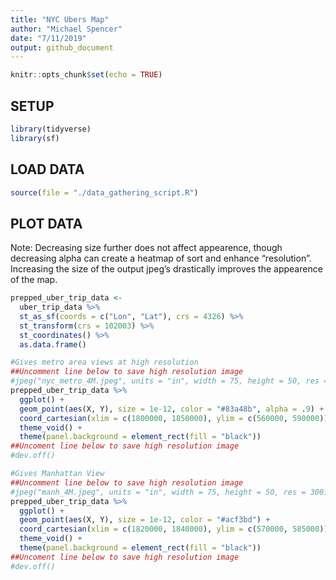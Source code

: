 ```yaml
---
title: "NYC Ubers Map"
author: "Michael Spencer"
date: "7/11/2019"
output: github_document
---
```


```r
knitr::opts_chunk$set(echo = TRUE)
```

## SETUP
```r
library(tidyverse)
library(sf)
```

## LOAD DATA
```r
source(file = "./data_gathering_script.R")
```

## PLOT DATA

Note: Decreasing size further does not affect appearence, though decreasing alpha can create a heatmap of sort and enhance "resolution". Increasing the size of the output jpeg's drastically improves the appearence of the map.
```r
prepped_uber_trip_data <-
  uber_trip_data %>% 
  st_as_sf(coords = c("Lon", "Lat"), crs = 4326) %>%
  st_transform(crs = 102003) %>% 
  st_coordinates() %>% 
  as.data.frame()

#Gives metro area views at high resolution
##Uncomment line below to save high resolution image
#jpeg("nyc_metro_4M.jpeg", units = "in", width = 75, height = 50, res = 300)
prepped_uber_trip_data %>% 
  ggplot() +
  geom_point(aes(X, Y), size = 1e-12, color = "#83a48b", alpha = .9) +
  coord_cartesian(xlim = c(1800000, 1850000), ylim = c(560000, 590000)) +
  theme_void() +
  theme(panel.background = element_rect(fill = "black"))
##Uncoment line below to save high resolution image
#dev.off()

#Gives Manhattan View
##Uncomment line below to save high resolution image
#jpeg("manh_4M.jpeg", units = "in", width = 75, height = 50, res = 300)
prepped_uber_trip_data %>% 
  ggplot() +
  geom_point(aes(X, Y), size = 1e-12, color = "#acf3bd") +
  coord_cartesian(xlim = c(1820000, 1840000), ylim = c(570000, 585000)) +
  theme_void() +
  theme(panel.background = element_rect(fill = "black"))
##Uncoment line below to save high resolution image
#dev.off()
```

